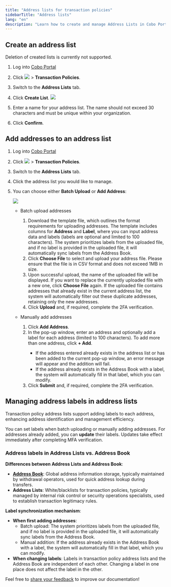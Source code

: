 ```yaml
---
title: "Address lists for transaction policies"
sidebarTitle: "Address lists"
lang: "en"
description: "Learn how to create and manage Address Lists in Cobo Portal, facilitating efficient transaction policies."
---
```


## Create an address list

<Note>Deletion of created lists is currently not supported.</Note>

1. Log into [Cobo Portal](https://portal.cobo.com/login)
2. Click <img src="/en/images/common/wallets_icon.svg" className="icon"/> > **Transaction Policies**.
3. Switch to the **Address Lists** tab.
4. Click **Create List**.
   <img src="/en/images/risk-controls/create-an-address-list.png" className="screenshot_full_screen"/>

5. Enter a name for your address list. The name should not exceed 30 characters and must be unique within your organization.

6. Click **Confirm**.

## Add addresses to an address list

1. Log into [Cobo Portal](https://portal.cobo.com/login)
2. Click <img src="/en/images/common/wallets_icon.svg" className="icon"/> > **Transaction Policies**.
3. Switch to the **Address Lists** tab.
4. Click the address list you would like to manage.
5. You can choose either **Batch Upload** or **Add Address**:
   
   <img src="/en/images/risk-controls/batch-upload.png" className="screenshot_full_screen"/>

   - Batch upload addresses
      1. Download the template file, which outlines the format requirements for uploading addresses. The template includes columns for **Address** and **Label**, where you can input address data and labels (labels are optional and limited to 100 characters). The system prioritizes labels from the uploaded file, and if no label is provided in the uploaded file, it will automatically sync labels from the Address Book.
      2. Click **Choose File** to select and upload your address file. Please ensure that the file is in CSV format and does not exceed 1MB in size.
      3. Upon successful upload, the name of the uploaded file will be displayed. If you want to replace the currently uploaded file with a new one, click **Choose File** again.
         <Note>If the uploaded file contains addresses that already exist in the current address list, the system will automatically filter out these duplicate addresses, retaining only the new addresses.</Note>
      4. Click **Upload** and, if required, complete the 2FA verification.

   - Manually add addresses
      1. Click **Add Address**.
      2. In the pop-up window, enter an address and optionally add a label for each address (limited to 100 characters). To add more than one address, click **+ Add**.
         <Info>
         - If the address entered already exists in the address list or has been added to the current pop-up window, an error message will appear and the addition will fail.
         - If the address already exists in the Address Book with a label, the system will automatically fill in that label, which you can modify.
         </Info>
      3. Click **Submit** and, if required, complete the 2FA verification.

## Managing address labels in address lists

Transaction policy address lists support adding labels to each address, enhancing address identification and management efficiency.

You can set labels when batch uploading or manually adding addresses. For addresses already added, you can **update** their labels. Updates take effect immediately after completing MFA verification.

### Address labels in Address Lists vs. Address Book

**Differences between Address Lists and Address Book**:
- [**Address Book**](/en/portal/address-book/introduction): Global address information storage, typically maintained by withdrawal operators, used for quick address lookup during transfers.
- **Address Lists**: White/blacklists for transaction policies, typically managed by internal risk control or security operations specialists, used to establish transaction legitimacy rules.

**Label synchronization mechanism**:
   - **When first adding addresses**:
      - Batch upload: The system prioritizes labels from the uploaded file, and if no label is provided in the uploaded file, it will automatically sync labels from the Address Book.
      - Manual addition: If the address already exists in the Address Book with a label, the system will automatically fill in that label, which you can modify.
   - **When changing labels**: Labels in transaction policy address lists and the Address Book are independent of each other. Changing a label in one place does not affect the label in the other.

<Tip>Feel free to [share your feedback](https://forms.zohopublic.com/cobo/form/DocumentFeedbackForm/formperma/QvLOhxJv1_JMsJ-1dleZ8Itb_7rzN-LtgvsDdxosoVI?referrername=manuals) to improve our documentation!</Tip>
